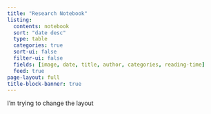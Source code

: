 ```yaml
---
title: "Research Notebook"
listing:
  contents: notebook
  sort: "date desc"
  type: table
  categories: true
  sort-ui: false
  filter-ui: false
  fields: [image, date, title, author, categories, reading-time]
  feed: true
page-layout: full
title-block-banner: true
---
```


I'm trying to change the layout 